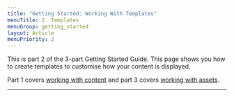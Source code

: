 ```yaml
---
title: "Getting Started: Working With Templates"
menuTitle: 2. Templates
menuGroup: getting_started
layout: Article
menuPriority: 2
---
```


This is part 2 of the 3-part Getting Started Guide. This page shows you how to create templates to customise how your content is displayed.

Part 1 covers [working with content](/getting-started-content) and part 3 covers [working with assets](/getting-started-assets).

---
